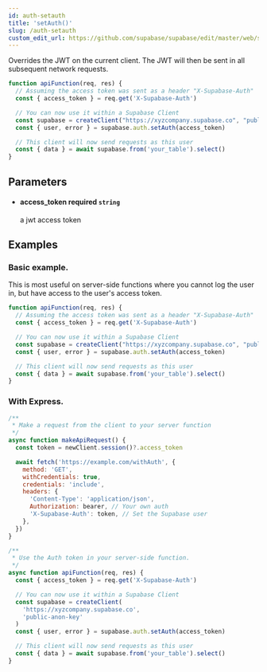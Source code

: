 ```yaml
---
id: auth-setauth
title: 'setAuth()'
slug: /auth-setauth
custom_edit_url: https://github.com/supabase/supabase/edit/master/web/spec/supabase_js_v2_ref.yml
---
```



Overrides the JWT on the current client. The JWT will then be sent in all subsequent network requests.

```js
function apiFunction(req, res) {
  // Assuming the access token was sent as a header "X-Supabase-Auth"
  const { access_token } = req.get('X-Supabase-Auth')

  // You can now use it within a Supabase Client
  const supabase = createClient("https://xyzcompany.supabase.co", "public-anon-key")
  const { user, error } = supabase.auth.setAuth(access_token)

  // This client will now send requests as this user
  const { data } = await supabase.from('your_table').select()
}
```

## Parameters

<ul className="method-list-group">
  
<li className="method-list-item">
  <h4 className="method-list-item-label">
    <span className="method-list-item-label-name">
      access_token
    </span>
    <span className="method-list-item-label-badge required">
      required
    </span>
    <span className="method-list-item-validation">
      <code>string</code>
    </span>
  </h4>
  <div class="method-list-item-description">

a jwt access token

  </div>
  
</li>

</ul>

## Examples

### Basic example.

This is most useful on server-side functions where you cannot log the user in, but have access to the user's access token.

```js
function apiFunction(req, res) {
  // Assuming the access token was sent as a header "X-Supabase-Auth"
  const { access_token } = req.get('X-Supabase-Auth')

  // You can now use it within a Supabase Client
  const supabase = createClient("https://xyzcompany.supabase.co", "public-anon-key")
  const { user, error } = supabase.auth.setAuth(access_token)

  // This client will now send requests as this user
  const { data } = await supabase.from('your_table').select()
}
```

### With Express.

```js
/**
 * Make a request from the client to your server function
 */
async function makeApiRequest() {
  const token = newClient.session()?.access_token

  await fetch('https://example.com/withAuth', {
    method: 'GET',
    withCredentials: true,
    credentials: 'include',
    headers: {
      'Content-Type': 'application/json',
      Authorization: bearer, // Your own auth
      'X-Supabase-Auth': token, // Set the Supabase user
    },
  })
}

/**
 * Use the Auth token in your server-side function.
 */
async function apiFunction(req, res) {
  const { access_token } = req.get('X-Supabase-Auth')

  // You can now use it within a Supabase Client
  const supabase = createClient(
    'https://xyzcompany.supabase.co',
    'public-anon-key'
  )
  const { user, error } = supabase.auth.setAuth(access_token)

  // This client will now send requests as this user
  const { data } = await supabase.from('your_table').select()
}
```
